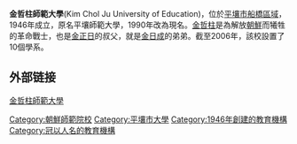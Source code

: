'''金哲柱師範大學'''(Kim Chol Ju University of Education)，位於[[平壤市|平壤市]][[船橋區域|船橋區域]]，1946年成立，原名平壤師範大學，1990年改為現名。[[金哲柱|金哲柱]]是為解放[[朝鮮|朝鮮]]而犧牲的革命戰士，也是[[金正日|金正日]]的叔父，就是[[金日成|金日成]]的弟弟。截至2006年，該校設置了10個學系。

==外部链接==
[https://web.archive.org/web/20060908040147/http://www.kcckp.net/ch/periodic/korea/index.php?contents+1390+2006-06+52+4 金哲柱師範大學]
{{DEFAULTSORT:Kim Chol Ju}}

[[Category:朝鮮師範院校|Category:朝鮮師範院校]]
[[Category:平壤市大學|Category:平壤市大學]]
[[Category:1946年創建的教育機構|Category:1946年創建的教育機構]]
[[Category:冠以人名的教育機構|Category:冠以人名的教育機構]]